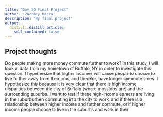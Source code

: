 ```yaml
---
title: "Gov 50 Final Project"
author: "Zachary Mecca"
description: "My final project"
output:
  distill::distill_article:
    self_contained: false
---
```




## Project thoughts

Do people making more money commute further to work? In this study, I will look at data from my hometown of Buffalo, NY in order to investigate this question. I hypothesize that higher incomes will cause people to choose to live further away from their jobs, and therefor, have longer commute times. I hypothesize this because it is very clear that there is high income disparities between the city of Buffalo (where most jobs are) and the surrounding suburbs. I want to test if these high-income earners are living in the suburbs then commuting into the city to work, and if there is a relationship between higher income and further commute, or if higher income people choose to live in the suburbs and work in their
